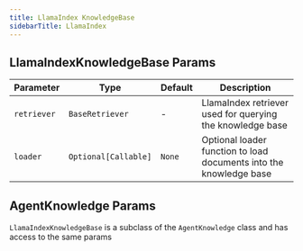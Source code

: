 ```yaml
---
title: LlamaIndex KnowledgeBase
sidebarTitle: LlamaIndex
---
```


## LlamaIndexKnowledgeBase Params

| Parameter | Type | Default | Description |
| --- | --- | --- | --- |
| `retriever` | `BaseRetriever` | - | LlamaIndex retriever used for querying the knowledge base |
| `loader` | `Optional[Callable]` | `None` | Optional loader function to load documents into the knowledge base |

## AgentKnowledge Params

`LlamaIndexKnowledgeBase` is a subclass of the `AgentKnowledge` class and has access to the same params

<Snippet file="kb-base-reference.mdx" />
